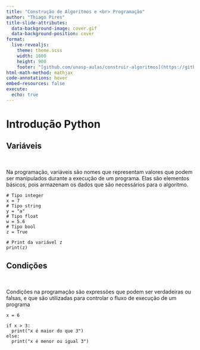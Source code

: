 ```yaml
---
title: "Construção de Algorítmos e <br> Programação"
author: "Thiago Pires"
title-slide-attributes:
  data-background-image: cover.gif
  data-background-position: cover
format: 
  live-revealjs:
    theme: theme.scss
    width: 1600
    height: 900
    footer: "[github.com/unasp-aulas/construir-algoritmos](https://github.com/unasp-aulas/construir-algoritmos)"
html-math-method: mathjax
code-annotations: hover
embed-resources: false
execute: 
  echo: true
---
```


# Introdução Python

## Variáveis

\

Na programação, [variáveis]{.blue} são nomes que representam valores que podem ser manipulados durante a execução de um programa. Elas são elementos básicos, pois armazenam os dados que são necessários para o algoritmo.

```pyodide
# Tipo integer
x = 7
# Tipo string
y = "a" 
# Tipo float
w = 5.6
# Tipo bool
z = True

# Print da variável z
print(z)
```

## Condições

\

[Condições]{.blue} na programação são expressões que podem ser verdadeiras ou falsas, e que são utilizadas para controlar o fluxo de execução de um programa

```pyodide
x = 6

if x > 3:
  print("x é maior do que 3")
else:
  print("x é menor ou igual 3")
```

